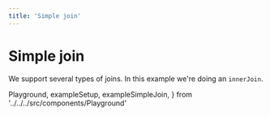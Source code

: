 ```yaml
---
title: 'Simple join'
---
```


# Simple join

We support several types of joins. In this example we're doing an `innerJoin`.

  Playground,
  exampleSetup,
  exampleSimpleJoin,
} from '../../../src/components/Playground'

<Playground code={exampleSimpleJoin} setupCode={exampleSetup} />